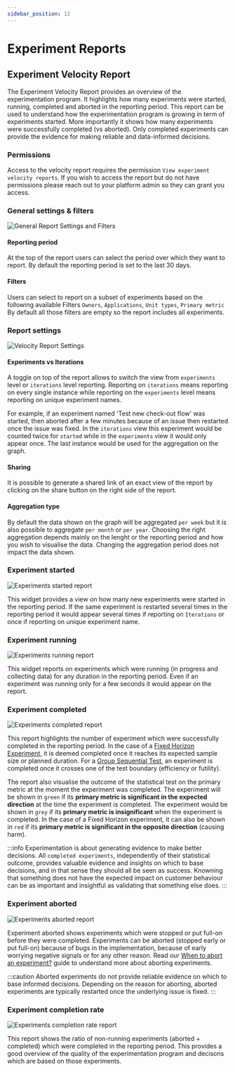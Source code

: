 ```yaml
---
sidebar_position: 12
---
```



# Experiment Reports

## Experiment Velocity Report

The Experiment Velocity Report provides an overview of the experimentation program.
It highlights how many experiments were started, running, completed and aborted in the reporting period.
This report can be used to understand how the experimentation program is growing in term of experiments started.
More importantly it shows how many experiments were successfully completed (vs aborted).
Only completed experiments can provide the evidence for making reliable and data-informed decisions.

### Permissions

Access to the velocity report requires the permission `View experiment velocity reports`. 
If you wish to access the report but do not have permissions please reach out to your platform admin so they can grant you access.

### General settings & filters 

<Image img="experiment-report/general-settings-and-filters.png" alt="General Report Settings and Filters" maxWidth="60rem" />

#### Reporting period
At the top of the report users can select the period over which they want to report. By default the reporting period is set to the last 30 days.

#### Filters
Users can select to report on a subset of experiments based on the following available Filters `Owners`, `Applications`, `Unit types`, `Primary metric`
By default all those filters are empty so the report includes all experiments.

### Report settings 

<Image img="experiment-report/velocity-settings.png" alt="Velocity Report Settings" maxWidth="30rem" />

#### Experiments vs Iterations
A toggle on top of the report allows to switch the view from `experiments` level or `iterations` level reporting.
Reporting on `iterations` means reporting on every single instance while reporting on the `experiments` level means reporting on unique experiment names.

For example, if an experiment named 'Test new check-out flow' was started, then aborted after a few minutes because of an issue then restarted once the issue was fixed.
In the `iterations` view this experiment would be counted twice for `started` while in the `experiments` view it would only appear once. 
The last instance would be used for the aggregation on the graph.

#### Sharing
It is possible to generate a shared link of an exact view of the report by clicking on the share button on the right side of the report.

#### Aggregation type
By default the data shown on the graph will be aggregated `per week` but it is also possible to aggregate `per month` or `per year`. 
Choosing the right aggregation depends mainly on the lenght or the reporting period and how you wish to visualise the data.
Changing the aggregation period does not impact the data shown.

### Experiment started

<Image img="experiment-report/experiments-started.png" alt="Experiments started report" maxWidth="30rem" />

This widget provides a view on how many new experiments were started in the reporting period. 
If the same experiment is restarted several times in the reporting period it would appear several times if reporting on `Iterations` or once if reporting on unique experiment name.

### Experiment running

<Image img="experiment-report/experiments-running.png" alt="Experiments running report" maxWidth="30rem" />

This widget reports on experiments which were running (in progress and collecting data) for any duration in the reporting period.
Even if an experiment was running only for a few seconds it would appear on the report.

### Experiment completed

<Image img="experiment-report/experiments-completed.png" alt="Experiments completed report" maxWidth="30rem" />

This report highlights the number of experiment which were successfully completed in the reporting period. 
In the case of a [Fixed Horizon Experiment](types-of-analysis), it is deemed completed once it reaches its expected sample size or planned duration.
For a [Group Sequential Test](types-of-analysis), an experiment is completed once it crosses one of the test boundary (efficiency or futility).

The report also visualise the outcome of the statistical test on the primary metric at the moment the experiment was completed. 
The experiment will be shown in `green` if its **primary metric is significant in the expected direction** at the time the experiment is completed.
The experiment would be shown in `grey` if its **primary metric is insignificant** when the experiment is completed.
In the case of a Fixed Horizon experiment, it can also be shown in `red` if its **primary metric is significant in the opposite direction** (causing harm).

:::info
Experimentation is about generating evidence to make better decisions. All `completed experiments`, independently of their statistical outcome, 
provides valuable evidence and insights on which to base decisions, and in that sense they should all be seen as success. 
Knowning that something does not have the expected impact on customer behaviour can be as important and insightful as validating that something else does.
:::

### Experiment aborted

<Image img="experiment-report/experiments-aborted.png" alt="Experiments aborted report" maxWidth="30rem" />

Experiment aborted shows experiments which were stopped or put full-on before they were completed. Experiments can be aborted (stopped early or put full-on) because of bugs in the implementation, 
because of early worrying negative signals or for any other reason. Read our [When to abort an experiment?](Aborting-experiments) guide to understand more about aborting experiments.

:::caution
Aborted experiments do not provide reliable evidence on which to base informed decisions.
Depending on the reason for aborting, aborted experiments are typically restarted once the underlying issue is fixed.
:::

### Experiment completion rate

<Image img="experiment-report/experiments-completion-rate.png" alt="Experiments completion rate report" maxWidth="30rem" />

This report shows the ratio of non-running experiments (aborted + completed) which were completed in the reporting period. 
This provides a good overview of the quality of the experimentation program and decisons which are based on those experiments.